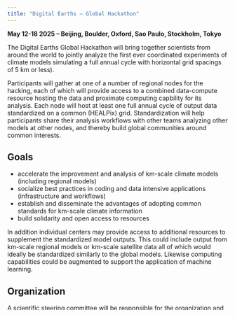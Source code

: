 ```yaml
---
title: "Digital Earths – Global Hackathon"
---
```


**May 12-18 2025 -- Beijing, Boulder, Oxford, Sao Paulo, Stockholm, Tokyo**

The Digital Earths Global Hackathon will bring together scientists from around the world to jointly analyze the first ever coordinated experiments of climate models simulating a full annual cycle with horizontal grid spacings of 5 km or less).  

Participants will gather at one of a number of regional nodes for the hacking, each of which will provide access to a combined data-compute resource hosting the data and proximate computing capbility for its analysis.  Each node will host at least one full annual cycle of output data standardized on a common (HEALPix) grid.  Standardization will help participants share their analysis workflows with other teams analyzing other models at other nodes, and thereby build global communities around common interests. 

## Goals

* accelerate the improvement and analysis of km-scale climate models (including regional models)
* socialize best practices in coding and data intensive applications (infrastructure and workflows)
* establish and disseminate the advantages of adopting common standards for km-scale climate information
* build solidarity and open access to resources

In addition individual centers may provide access to additional resources to supplement the standardized model outputs.  This could include output from km-scale regional models or km-scale satellite data all of which would ideally be standardized similarly to the global models.  Likewise computing capabilities could be augmented to support the application of machine learning. 

## Organization

A scientific steering committee will be responsible for the organization and will be supported by sub-committees for technical and logistical issues.

Participating teams around the world will assign someone to the sub-committees and is welcome to nominate a member for the scientific steering committee.

